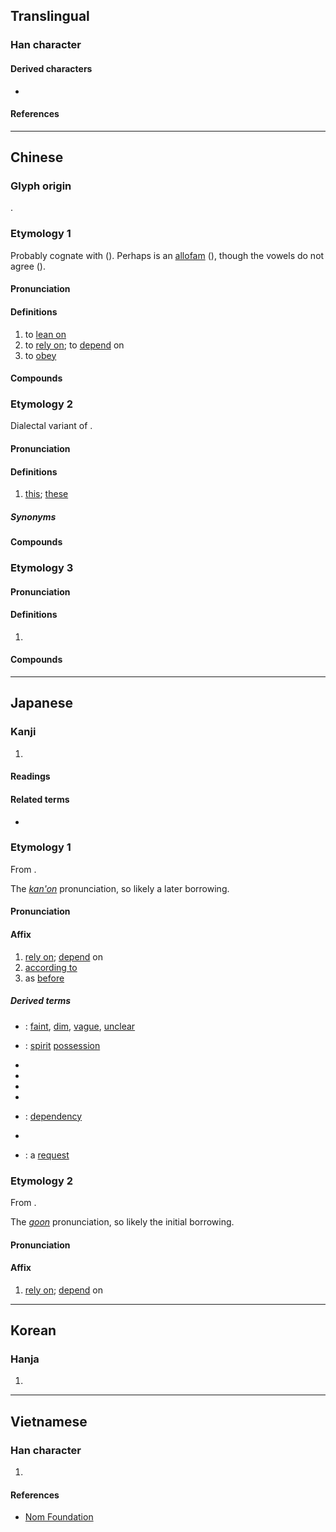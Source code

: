 {{character info}}
==Translingual==

===Han character===
{{Han char|rn=9|rad=人|as=06|sn=8|four=20232|canj=OYHV|ids=⿰亻衣}}

====Derived characters====
* {{l|mul|[[𠵱]], [[𦲤]], [[𤷴]], [[㥋]]}}

====References====
{{Han ref|kx=0102.180|dkj=00607|dj=0217.020|hdz=10152.080|uh=4F9D}}

----

==Chinese==

===Glyph origin===
{{Han etym}}
{{Han compound|人|t1=human|衣|ls=psc|c1=s|c2=p}}.

===Etymology 1===
{{zh-forms}}
Probably cognate with {{och-l|倚}} ({{zh-ref|Wang, 1982}}). Perhaps {{och-l|因}} is an [[allofam]] ({{zh-ref|Pulleyblank, 1991}}), though the vowels do not agree ({{zh-ref|Schuessler, 2007}}).

====Pronunciation====
{{zh-pron
|m=yī
|m-s=yi1
|c=ji1
|g=i1
|h=pfs=yî
|md=ĭ
|mda=Cdo-fzho, 伊.ogg
|mn=ml,jj,tw:i
|mn-t=i1
|mc=y
|oc=y
|ma=
|cat=v
}}

====Definitions====
{{zh-hanzi}}

# to [[lean on]]
# to [[rely on]]; to [[depend]] on
# to [[obey]]

====Compounds====
{{zh-der|依正|依憑|依順|失依兒童|依違兩可|依流平進|依然如故|三歸依|依韻|依依|依仁|依樣葫蘆|依賴性|四依|依然|依法炮製|因依|依傍|依歸|千依百順|依託|依然如舊|依阿兩可|依約|依草附木|傍門依戶|依偎|一依舊式|依原|依頭順尾|依違|依靠|依允|依贊|主依|依次|依阿取容|依官仗勢|形影相依|布依族|小鳥依人|依頭縷當|依依不捨|依法|依存|依時|依附|依戀|依然故我|依序|孤苦無依|孑然無依|依依難捨|依棲|依山傍水|依照|依計行事|依人籬下|依仗|依戴|不依|依循|喻依|依舊|依稀|依據|依隨|千依萬順|依實|依賴|依還|依般|依從|瞻依|眾望所依|相依為命|相依|百順百依|百依百順|皈依|無靠無依|憑依|歸依|百依百隨|斧依|無依無靠|臨別依依|離情依依|頓失所依|飛鳥依人|轉依|輔車相依|脣齒相依|依吞布拉克|奧依亞依拉克|奧依托格拉克|達里雅布依|加依|烏魯克薩依|拉依喀|薩依巴格|阿克薩拉依|依蓋爾其|巴依阿瓦提|克拉瑪依|加依提勒克|依力克其|阿依庫勒|奎依巴格|吉格代加依|依蘭|托依堡勒迪|依麻木|膘爾托闊依}}

===Etymology 2===
{{zh-forms|alt=𠵱,伊,咿}}
Dialectal variant of {{zh-l|呢|ni1}}.

====Pronunciation====
{{zh-pron
|c=ji1
|cat=pron
}}

====Definitions====
{{zh-hanzi}}

# {{lb|zh|Cantonese}} [[this]]; [[these]]

=====Synonyms=====
{{zh-dial|這}}

====Compounds====
{{zh-der|依個|依啲|依便|依邊|依度|依處}}

===Etymology 3===
{{zh-forms|alt=阿}}
{{rfe|zh|related to 阿?}}

====Pronunciation====
{{zh-pron
|md=ĭ
|cat=pref
}}

====Definitions====
{{zh-hanzi}}

# {{lb|zh|Min Dong}} {{n-g|Used in front of persons' given names or kinship terms to express familiarity.}}

====Compounds====
{{zh-der|依伯|依闆|依婆|依婆姆|依爹|依弟|依家|依解|依妗|依舅|依哥|依姑|依乖|依公|依老|依大|依大頭|依媽|依命|依姆|依妹|依奶|依嬸|依嫂|依志|依志哥|依姐|依姨|依爺|依賓|依厝|依竮|依缺}}

----

==Japanese==

===Kanji===
{{ja-kanji|grade=c|rs=人06}}

# {{rfdef|ja|sort=人06}}

====Readings====
{{ja-readings
|goon=え
|kanon=い
|kun=よ-る
}}

====Related terms====
* {{ja-r|依って|よって}}

===Etymology 1===
{{ja-kanjitab|い|yomi=kanon}}
From {{der|ja|ltc|sort=い|-}} {{ltc-l|依}}.

The ''[[漢音#Japanese|kan'on]]'' pronunciation, so likely a later borrowing.

====Pronunciation====
{{ja-pron|い|y=kanon}}

====Affix====
{{ja-pos|affix|い}}

# [[rely on]]; [[depend]] on
# [[according to]]
# as [[before]]
#: {{ja-usex-inline|'''依'''然|'''い'''ぜん|same as before, still}}

=====Derived terms=====
{{der-top}}
* {{ja-r|依%稀|い%き}}: [[faint]], [[dim]], [[vague]], [[unclear]]
* {{ja-r|憑%依|ひょう%い}}: [[spirit]] [[possession]]
* {{ja-r|依%願|い%がん}}
* {{ja-r|依%拠|い%きょ}}
* {{ja-r|依%嘱|い%しょく}}
* {{ja-r|依%然|い%ぜん}}
* {{ja-r|依%存|い%そん}}: [[dependency]]
* {{ja-r|依%託|い%たく}}
* {{ja-r|依%頼|い%らい}}: a [[request]]
{{der-bottom}}

===Etymology 2===
{{ja-kanjitab|え|yomi=goon}}
From {{der|ja|ltc|sort=え|-}} {{ltc-l|依}}.

The ''[[呉音#Japanese|goon]]'' pronunciation, so likely the initial borrowing.

====Pronunciation====
{{ja-pron|え|y=goon}}

====Affix====
{{ja-pos|affix|え}}

# [[rely on]]; [[depend]] on

----

==Korean==

===Hanja===
{{ko-hanja|의}}

# {{rfdef|ko|sort=人06}}

----

==Vietnamese==

===Han character===
{{vi-readings|reading=[[y]], [[e]], [[ỷ]], [[ỉa]]|rs=人06}}

# {{rfdef|vi|sort=人06}}

====References====
* [http://nomfoundation.org/common/nom_details.php?codepoint=4f9d Nom Foundation]
